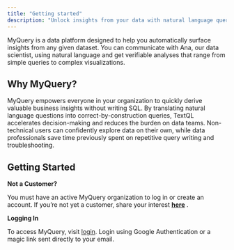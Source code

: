 ```yaml
---
title: "Getting started"
description: "Unlock insights from your data with natural language queries"
---
```


MyQuery is a data platform designed to help you automatically surface insights from any given dataset. You can communicate with Ana, our data scientist, using natural language and get verifiable analyses that range from simple queries to complex visualizations.

## Why MyQuery?

MyQuery empowers everyone in your organization to quickly derive valuable business insights without writing SQL. By translating natural language questions into correct-by-construction queries, TextQL accelerates decision-making and reduces the burden on data teams. Non-technical users can confidently explore data on their own, while data professionals save time previously spent on repetitive query writing and troubleshooting.

## Getting Started

**Not a Customer?**

You must have an active MyQuery organization to log in or create an account. If you’re not yet a customer, share your interest [**here**](https://myquery.ai/register) .

**Logging In**

To access MyQuery, visit [login](https://mtquery.ai/login). Login using Google Authentication or a magic link sent directly to your email.

## 